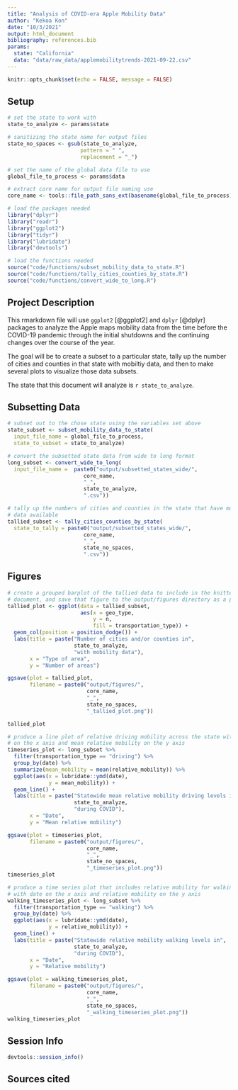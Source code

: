 ```yaml
---
title: "Analysis of COVID-era Apple Mobility Data"
author: "Kekoa Kon"
date: "10/3/2021"
output: html_document
bibliography: references.bib
params:
  state: "California"
  data: "data/raw_data/applemobilitytrends-2021-09-22.csv"
---
```


```r
knitr::opts_chunk$set(echo = FALSE, message = FALSE)
```

## Setup 

```r
# set the state to work with
state_to_analyze <- params$state

# sanitizing the state name for output files
state_no_spaces <- gsub(state_to_analyze,
                       pattern = " ",
                       replacement = "_")

# set the name of the global data file to use
global_file_to_process <- params$data

# extract core name for output file naming use
core_name <- tools::file_path_sans_ext(basename(global_file_to_process))
```

```r
# load the packages needed
library("dplyr")
library("readr")
library("ggplot2")
library("tidyr")
library("lubridate")
library("devtools")

# load the functions needed
source("code/functions/subset_mobility_data_to_state.R")
source("code/functions/tally_cities_counties_by_state.R")
source("code/functions/convert_wide_to_long.R")
```

## Project Description

This rmarkdown file will use `ggplot2` [@ggplot2] and `dplyr` [@dplyr] packages to
analyze the Apple maps mobility data from the time before the COVID-19 pandemic 
through the initial shutdowns and the continuing changes over the course of the year.

The goal will be to create a subset to a particular state, tally up the number of 
cities and counties in that state with mobiltiy data, and then to make several plots
to visualize those data subsets.

The state that this document will analyze is `r state_to_analyze`.

## Subsetting Data

```r
# subset out to the chose state using the variables set above
state_subset <- subset_mobility_data_to_state(
  input_file_name = global_file_to_process,
  state_to_subset = state_to_analyze)
```

```r
# convert the subsetted state data from wide to long format
long_subset <- convert_wide_to_long(
  input_file_name =  paste0("output/subsetted_states_wide/",
                        core_name,
                        "_",
                        state_to_analyze,
                        ".csv"))
```

```r
# tally up the numbers of cities and counties in the state that have mobility
# data available
tallied_subset <- tally_cities_counties_by_state(
  state_to_tally = paste0("output/subsetted_states_wide/",
                        core_name,
                        "_",
                        state_no_spaces,
                        ".csv"))
```

## Figures

```r
# create a grouped barplot of the tallied data to include in the knitted
# document, and save that figure to the output/figures directory as a png file
tallied_plot <- ggplot(data = tallied_subset,
                       aes(x = geo_type,
                           y = n,
                           fill = transportation_type)) +
  geom_col(position = position_dodge()) +
  labs(title = paste("Number of cities and/or counties in",
                     state_to_analyze,
                     "with mobility data"),
       x = "Type of area",
       y = "Number of areas")

ggsave(plot = tallied_plot,
       filename = paste0("output/figures/",
                         core_name,
                         "_",
                         state_no_spaces,
                         "_tallied_plot.png"))

tallied_plot
```

```r
# produce a line plot of relative driving mobility across the state with date
# on the x axis and mean relative mobility on the y axis
timeseries_plot <- long_subset %>%
  filter(transportation_type == "driving") %>%
  group_by(date) %>%
  summarize(mean_mobility = mean(relative_mobility)) %>%
  ggplot(aes(x = lubridate::ymd(date),
             y = mean_mobility)) +
  geom_line() +
  labs(title = paste("Statewide mean relative mobility driving levels in",
                     state_to_analyze,
                     "during COVID"),
       x = "Date",
       y = "Mean relative mobility")

ggsave(plot = timeseries_plot,
       filename = paste0("output/figures/",
                         core_name,
                         "_",
                         state_no_spaces,
                         "_timeseries_plot.png"))
timeseries_plot
```

```r
# produce a time series plot that includes relative mobility for walking
# with date on the x axis and relative mobility on the y axis
walking_timeseries_plot <- long_subset %>%
  filter(transportation_type == "walking") %>%
  group_by(date) %>%
  ggplot(aes(x = lubridate::ymd(date),
             y = relative_mobility)) +
  geom_line() +
  labs(title = paste("Statewide relative mobility walking levels in",
                     state_to_analyze,
                     "during COVID"),
       x = "Date",
       y = "Relative mobility")

ggsave(plot = walking_timeseries_plot,
       filename = paste0("output/figures/",
                         core_name,
                         "_",
                         state_no_spaces,
                         "_walking_timeseries_plot.png"))
walking_timeseries_plot
```

## Session Info

```r
devtools::session_info()
```

## Sources cited
